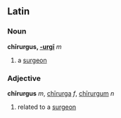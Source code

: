 ==Latin==
===Noun===
'''chīrurgus, [[Wiktionary Appendix:Latin second delcension|-urgī]]''' ''m''

#a [[surgeon]]
===Adjective===
'''chīrurgus''' ''m'', [[chirurga|chīrurga]] ''f'', [[chirurgum|chīrurgum]] ''n''

#related to a [[surgeon]]
